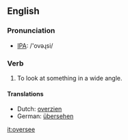 ==English==
=== Pronunciation ===
*[[w:IPA|IPA]]: /'ovəɻsi/

=== Verb ===
{{irregverb|'''to oversee'''|'''[[oversees]]'''|'''[[oversaw]]'''|'''[[overseen]]'''|'''[[overseeing]]'''}}

#To look at something in a wide angle.

==== Translations ====
*Dutch: [[overzien]]
*German: [[übersehen]]

[[it:oversee]]